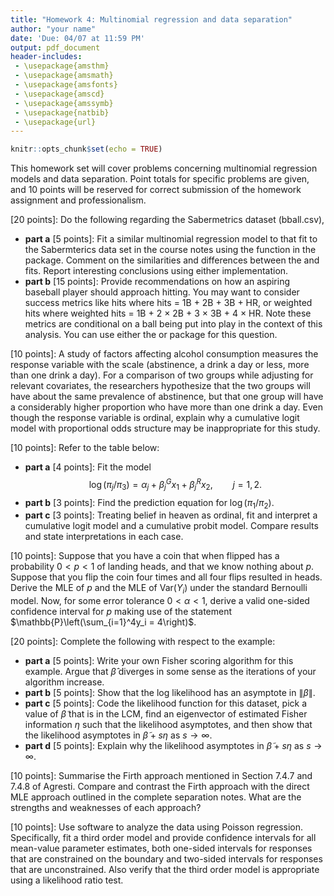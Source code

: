 ```yaml
---
title: "Homework 4: Multinomial regression and data separation"
author: "your name"
date: 'Due: 04/07 at 11:59 PM'
output: pdf_document
header-includes: 
 - \usepackage{amsthm}
 - \usepackage{amsmath}
 - \usepackage{amsfonts}
 - \usepackage{amscd}
 - \usepackage{amssymb}
 - \usepackage{natbib}
 - \usepackage{url}
---
```


\allowdisplaybreaks

\newcommand{\Var}{\mathrm{Var}}
\newcommand{\Prob}{\mathbb{P}}
\newcommand{\E}{\mathrm{E}}
\newcommand{\R}{\mathbb{R}}
\newcommand{\inner}[1]{\langle #1 \rangle}
\newcommand{\yobs}{y_{\text{obs}}}

```r
knitr::opts_chunk$set(echo = TRUE)
```

This homework set will cover problems concerning multinomial regression models and data separation. Point totals for specific problems are given, and 10 points will be reserved for correct submission of the homework assignment and professionalism.

\vspace*{1cm}

\noindent{\bf Problem 1} [20 points]: Do the following regarding the Sabermetrics dataset (bball.csv), 

 - **part a** [5 points]: Fit a similar multinomial regression model to that fit to the Sabermterics data set in the course notes using the \texttt{multinom} function in the \texttt{nnet} package. Comment on the similarities and differences between the \texttt{nnet} and \texttt{VGAM} fits. Report interesting conclusions using either implementation.
 - **part b** [15 points]: Provide recommendations on how an aspiring baseball player should approach hitting. You may want to consider success metrics like hits where hits = 1B + 2B + 3B + HR, or weighted hits where weighted hits = 1B + 2 $\times$ 2B + 3 $\times$ 3B + 4 $\times$ HR. Note these metrics are conditional on a ball being put into play in the context of this analysis. You can use either the \texttt{nnet} or \texttt{VGAM} package for this question.



\vspace*{1cm}

\noindent{\bf Problem 2} [10 points]: A study of factors affecting alcohol consumption measures the response variable with the scale (abstinence, a drink a day or less, more than one drink a day). For a comparison of two groups while adjusting for relevant covariates, the researchers hypothesize that the two groups will have about the same prevalence of abstinence, but that one group will have a considerably higher proportion who have more than one drink a day. Even though the response variable is ordinal, explain why a cumulative logit model with proportional odds structure may be inappropriate for this study.

\vspace*{1cm}

\noindent{\bf Problem 3} [10 points]: Refer to the table below:

\begin{center}
\begin{tabular}{llccc}
\hline 
	& & \multicolumn{3}{c}{Belief in Heaven} \\
    \cline{3-5} 
Race & Gender & Yes & Unsure & No \\	
\hline
Black & Female &  88 &  16 & 2 \\
 	  &   Male &  54 &  17 & 5 \\
White & Female & 397 & 141 & 24 \\
  	  & Male   & 235 & 189 & 39 \\
\hline
\end{tabular}
\end{center}

 - **part a** [4 points]: Fit the model
$$
 \log(\pi_j/\pi_3) = \alpha_j + \beta_j^Gx_1 + \beta_j^R x_2, \qquad j = 1,2.
$$
- **part b** [3 points]: Find the prediction equation for $\log(\pi_1/\pi_2)$.
- **part c** [3 points]: Treating belief in heaven as ordinal, fit and interpret a cumulative logit model and a cumulative probit model. Compare results and state interpretations in each case.



\vspace*{1cm}


\noindent{\bf Problem 4} [10 points]: Suppose that you have a coin that when flipped has a probability $0 < p < 1$ of landing heads, and that we know nothing about $p$. Suppose that you flip the coin four times and all four flips resulted in heads. Derive the MLE of $p$ and the MLE of $\Var(Y_i)$ under the standard Bernoulli model. Now, for some error tolerance $0 < \alpha < 1$, derive a valid one-sided confidence interval for $p$ making use of the statement $\Prob\left(\sum_{i=1}^4y_i = 4\right)$.

\vspace*{1cm}

\noindent{\bf Problem 5} [20 points]: Complete the following with respect to the \texttt{endometrial} example:

  - **part a** [5 points]: Write your own Fisher scoring algorithm for this example. Argue that $\hat\beta$ diverges in some sense as the iterations of your algorithm increase.
  - **part b** [5 points]: Show that the log likelihood has an asymptote in $\|\beta\|$.
  - **part c** [5 points]: Code the likelihood function for this dataset, pick a value of $\tilde\beta$ that is in the LCM, find an eigenvector of estimated Fisher information $\eta$ such that the likelihood asymptotes, and then show that the likelihood asymptotes in $\tilde\beta + s\eta$ as $s \to \infty$.
  - **part d** [5 points]: Explain why the likelihood asymptotes in $\tilde\beta + s\eta$ as $s \to \infty$.


\vspace*{1cm}

\noindent{\bf Problem 6} [10 points]: Summarise the Firth approach mentioned in Section 7.4.7 and 7.4.8 of Agresti. Compare and contrast the Firth approach with the direct MLE approach outlined in the complete separation notes. What are the strengths and weaknesses of each approach?

\vspace*{1cm}


\noindent{\bf Problem 7} [10 points]: Use \texttt{glmdr} software to analyze the \texttt{catrec.txt} data using Poisson regression. Specifically, fit a third order model and provide confidence intervals for all mean-value parameter estimates, both one-sided intervals for responses that are constrained on the boundary and two-sided intervals for responses that are unconstrained. Also verify that the third order model is appropriate using a likelihood ratio test.





